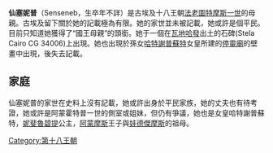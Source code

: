 {{expand|time=2016-12-03T06:48:04+00:00}}
{{unreferenced|time=2016-12-03T06:48:04+00:00}}
{{Infobox monarch
|name=仙塞妮普
|image=Queen Senseneb.png
|birth_date=不詳
|death_date=不詳
|place of burial=不詳
|consort=待考，可能是[[阿蒙霍特普一世|阿蒙霍特普一世]]
|dynasty=[[古埃及十八王朝|古埃及十八王朝]]
|father=不詳
|mother=不詳
|children=[[圖特摩斯一世|圖特摩斯一世]]
|religion=[[古埃及宗教|古埃及宗教]]
}}
{{Hiero|Senseneb|<hiero><-Sn-S29-N35-D58-></hiero>|align=right|era=default}}
'''仙塞妮普'''（Senseneb，生卒年不詳）是古埃及十八王朝[[法老|法老]][[圖特摩斯一世|圖特摩斯一世]]的母親。古埃及留下關於她的記載極為有限。她的家世並未被記載，她或許是個平民。目前只知道她獲得了“國王母親”的頭銜。她于一個在[[瓦地哈發|瓦地哈發]]出土的石碑(Stela Cairo CG 34006)上出現。她也出現於孫女[[哈特謝普蘇特|哈特謝普蘇特]]女皇所建的[[停靈廟|停靈廟]]的壁畫中出現，後失去記載。

==家庭==
仙塞妮普的家世在史料上沒有記載，她或許出身於平民家族，她的丈夫也有待考證，她或許是阿蒙霍特普一世的側室或姐妹，但仍有爭議，她也是女皇哈特謝普蘇特，[[妮斐魯碧提|妮斐魯碧提]]公主，[[阿蒙摩斯|阿蒙摩斯]]王子與[[娃德傑摩斯|娃德傑摩斯]]的祖母。

[[Category:第十八王朝|Category:第十八王朝]]